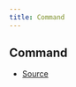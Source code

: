 ```yaml
---
title: Command
---
```


## Command

- [Source](https://github.com/DuroCodes/spark/blob/e79839a/packages/handler/src/types/command.ts#L107)
